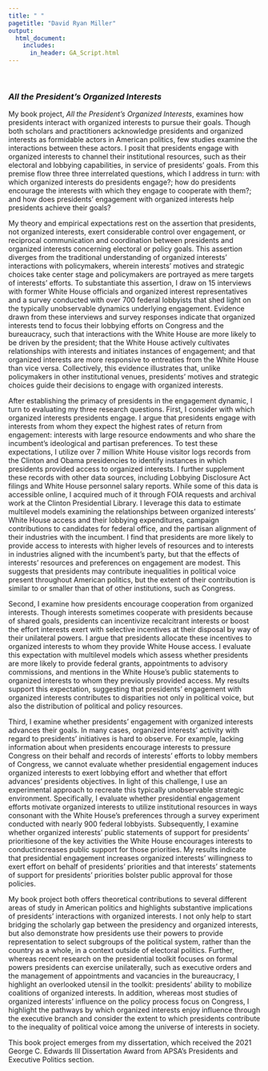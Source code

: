 ```yaml
---
title: " "
pagetitle: "David Ryan Miller"
output:
  html_document:
    includes:
      in_header: GA_Script.html
---
```


&nbsp;  

### *All the President's Organized Interests*

My book project, *All the President's Organized Interests*, examines how presidents interact with organized interests to pursue their goals.  Though both scholars and practitioners acknowledge presidents and organized interests as formidable actors in American politics, few studies examine the interactions between these actors.  I posit that presidents engage with organized interests to channel their institutional resources, such as their electoral and lobbying capabilities, in service of presidents' goals.  From this premise flow three three interrelated questions, which I address in turn: with which organized interests do presidents engage?; how do presidents encourage the interests with which they engage to cooperate with them?; and how does presidents' engagement with organized interests help presidents achieve their goals?

My theory and empirical expectations rest on the assertion that presidents, not organized interests, exert considerable control over engagement, or reciprocal communication and coordination between presidents and organized interests concerning electoral or policy goals.  This assertion diverges from the traditional understanding of organized interests' interactions with policymakers, wherein interests' motives and strategic choices take center stage and policymakers are portrayed as mere targets of interests' efforts.  To substantiate this assertion, I draw on 15 interviews with former White House officials and organized interest representatives and a survey conducted with over 700 federal lobbyists that shed light on the typically unobservable dynamics underlying engagement.  Evidence drawn from these interviews and survey responses indicate that organized interests tend to focus their lobbying efforts on Congress and the bureaucracy, such that interactions with the White House are more likely to be driven by the president; that the White House actively cultivates relationships with interests and initiates instances of engagement; and that organized interests are more responsive to entreaties from the White House than vice versa.  Collectively, this evidence illustrates that, unlike policymakers in other institutional venues, presidents' motives and strategic choices guide their decisions to engage with organized interests.

After establishing the primacy of presidents in the engagement dynamic, I turn to evaluating my three research questions.  First, I consider with which organized interests presidents engage.  I argue that presidents engage with interests from whom they expect the highest rates of return from engagement: interests with large resource endowments and who share the incumbent's ideological and partisan preferences.  To test these expectations, I utilize over 7 million White House visitor logs records from the Clinton and Obama presidencies to identify instances in which presidents provided access to organized interests.  I further supplement these records with other data sources, including Lobbying Disclosure Act filings and White House personnel salary reports.  While some of this data is accessible online, I acquired much of it through FOIA requests and archival work at the Clinton Presidential Library.  I leverage this data to estimate multilevel models examining the relationships between organized interests' White House access and their lobbying expenditures, campaign contributions to candidates for federal office, and the partisan alignment of their industries with the incumbent.  I find that presidents are more likely to provide access to interests with higher levels of resources and to interests in industries aligned with the incumbent's party, but that the effects of interests' resources and preferences on engagement are modest.  This suggests that presidents may contribute inequalities in political voice present throughout American politics, but the extent of their contribution is similar to or smaller than that of other institutions, such as Congress.

Second, I examine how presidents encourage cooperation from organized interests.  Though interests sometimes cooperate with presidents because of shared goals, presidents can incentivize recalcitrant interests or boost the effort interests exert with selective incentives at their disposal by way of their unilateral powers.  I argue that presidents allocate these incentives to organized interests to whom they provide White House access.  I evaluate this expectation with multilevel models which assess whether presidents are more likely to provide federal grants, appointments to advisory commissions, and mentions in the White House's public statements to organized interests to whom they previously provided access.  My results support this expectation, suggesting that presidents'  engagement with organized interests contributes to disparities not only in political voice, but also the distribution of political and policy resources.

Third, I examine whether presidents' engagement with organized interests advances their goals.  In many cases, organized interests' activity with regard to presidents' initiatives is hard to observe.  For example, lacking information about when presidents encourage interests to pressure Congress on their behalf and records of interests' efforts to lobby members of Congress, we cannot evaluate whether presidential engagement induces organized interests to exert lobbying effort and whether that effort advances' presidents objectives.  In light of this challenge, I use an experimental approach to recreate this typically unobservable strategic environment.  Specifically, I evaluate whether presidential engagement efforts motivate organized interests to utilize institutional resources in ways consonant with the White House's preferences through a survey experiment conducted with nearly 900 federal lobbyists.  Subsequently, I examine whether organized interests' public statements of support for presidents' priorities\textemdash one of the key activities the White House encourages interests to conduct\textemdash increases public support for those priorities.  My results indicate that presidential engagement increases organized interests' willingness to exert effort on behalf of presidents' priorities and that interests' statements of support for presidents' priorities bolster public approval for those policies.

My book project both offers theoretical contributions to several different areas of study in American politics and highlights substantive implications of presidents' interactions with organized interests.  I not only help to start bridging the scholarly gap between the presidency and organized interests, but also demonstrate how presidents use their powers to provide representation to select subgroups of the political system, rather than the country as a whole, in a context outside of electoral politics.  Further, whereas recent research on the presidential toolkit focuses on formal powers presidents can exercise unilaterally, such as executive orders and the management of appointments and vacancies in the bureaucracy, I highlight an overlooked utensil in the toolkit: presidents' ability to mobilize coalitions of organized interests.  In addition, whereas most studies of organized interests' influence on the policy process focus on Congress, I highlight the pathways by which organized interests enjoy influence through the executive branch and consider the extent to which presidents contribute to the inequality of political voice among the universe of interests in society.

This book project emerges from my dissertation, which received the 2021 George C. Edwards III Dissertation Award from APSA's Presidents and Executive Politics section.